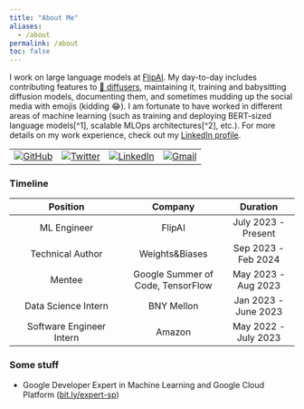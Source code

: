 ```yaml
---
title: "About Me"
aliases:
  - /about
permalink: /about
toc: false
---
```

I work on large language models at [FlipAI](https://flip.ai). My day-to-day includes contributing features to [🧨 diffusers](https://github.com/huggingface/diffusers), maintaining it, training and babysitting diffusion models, documenting them, and sometimes mudding up the social media with emojis (kidding 😂). I am fortunate to have worked in different areas of machine learning (such as training and deploying BERT-sized language models[^1], scalable MLOps architectures[^2], etc.). For more details on my work experience, check out my [LinkedIn profile](https://www.linkedin.com/in/anshuizme/).

<table>
  <tr>
    <td><a href="https://github.com/shivance"><img src="https://img.shields.io/github/followers/shivance.svg?label=GitHub&style=social" alt="GitHub"></a></td>
    <td><a href="https://twitter.com/anshuizme"><img src="https://img.shields.io/twitter/follow/anshuizme?label=Twitter&style=social" alt="Twitter"></a></td>
    <td><a href="https://www.linkedin.com/in/anshuizme"><img src="https://img.shields.io/badge/LinkedIn--_.svg?style=social&logo=linkedin" alt="LinkedIn"></a></td>
    <td><a href="mailto:shivanshuman021@gmail.com"><img src="https://img.shields.io/badge/Gmail--_.svg?style=social&logo=gmail" alt="Gmail"></a></td>
  </tr>
</table>

### Timeline

| Position                               | Company                           | Duration                |
|:--------------------------------------:|:---------------------------------:|:-----------------------:|
| ML Engineer              | FlipAI                  | July 2023 - Present     |
| Technical Author   | Weights&Biases                            | Sep 2023 - Feb 2024|
| Mentee   | Google Summer of Code, TensorFlow                            | May 2023 - Aug 2023|
| Data Science Intern   | BNY Mellon                            | Jan 2023 - June 2023|
| Software Engineer Intern    | Amazon                     | May 2022 - July 2023   |

### Some stuff

* Google Developer Expert in Machine Learning and Google Cloud Platform ([bit.ly/expert-sp](https://bit.ly/expert-sp))


